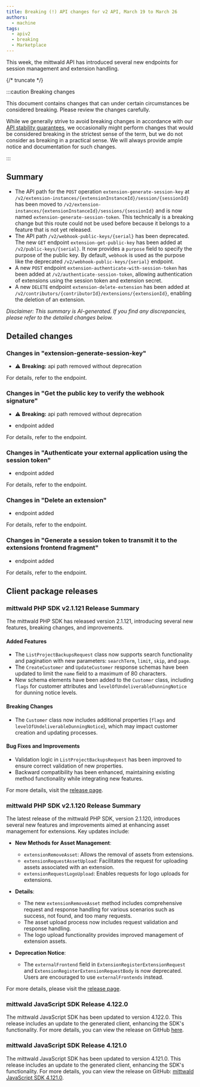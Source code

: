 ```yaml
---
title: Breaking (!) API changes for v2 API, March 19 to March 26
authors:
  - machine
tags:
  - apiv2
  - breaking
  - Marketplace
---
```



This week, the mittwald API has introduced several new endpoints for session management and extension handling.

{/* truncate */}

:::caution Breaking changes

This document contains changes that can under certain circumstances be considered breaking. Please review the changes carefully.

While we generally strive to avoid breaking changes in accordance with our [API stability guarantees](../../../../../docs/v2/api/stability), we occasionally might perform changes that would be considered breaking in the strictest sense of the term, but we do not consider as breaking in a practical sense. We will always provide ample notice and documentation for such changes.

:::

## Summary

- The API path for the `POST` operation `extension-generate-session-key` at `/v2/extension-instances/{extensionInstanceId}/session/{sessionId}` has been moved to `/v2/extension-instances/{extensionInstanceId}/sessions/{sessionId}` and is now named `extension-generate-session-token`. This technically is a breaking change but this route could not be used before because it belongs to a feature that is not yet released.
- The API path `/v2/webhook-public-keys/{serial}` has been deprecated. The new `GET` endpoint `extension-get-public-key` has been added at `/v2/public-keys/{serial}`. It now provides a `purpose` field to specify the purpose of the public key. By default, `webhook` is used as the purpose like the deprecated `/v2/webhook-public-keys/{serial}` endpoint.
- A new `POST` endpoint `extension-authenticate-with-session-token` has been added at `/v2/authenticate-session-token`, allowing authentication of extensions using the session token and extension secret.
- A new `DELETE` endpoint `extension-delete-extension` has been added at `/v2/contributors/{contributorId}/extensions/{extensionId}`, enabling the deletion of an extension.

_Disclaimer: This summary is AI-generated. If you find any discrepancies, please refer to the detailed changes below._

## Detailed changes

### Changes in "extension-generate-session-key"

- ⚠️ **Breaking:** api path removed without deprecation

For details, refer to the <OperationLink operation="extension-generate-session-key" apiVersion="v2" /> endpoint.

### Changes in "Get the public key to verify the webhook signature"

- ⚠️ **Breaking:** api path removed without deprecation

- endpoint added

For details, refer to the <OperationLink operation="extension-get-public-key" apiVersion="v2" /> endpoint.

### Changes in "Authenticate your external application using the session token"

- endpoint added

For details, refer to the <OperationLink operation="extension-authenticate-with-session-token" apiVersion="v2" /> endpoint.

### Changes in "Delete an extension"

- endpoint added

For details, refer to the <OperationLink operation="extension-delete-extension" apiVersion="v2" /> endpoint.

### Changes in "Generate a session token to transmit it to the extensions frontend fragment"

- endpoint added

For details, refer to the <OperationLink operation="extension-generate-session-token" apiVersion="v2" /> endpoint.

## Client package releases

### mittwald PHP SDK v2.1.121 Release Summary

The mittwald PHP SDK has released version 2.1.121, introducing several new features, breaking changes, and improvements.

#### Added Features

- The `ListProjectBackupsRequest` class now supports search functionality and pagination with new parameters: `searchTerm`, `limit`, `skip`, and `page`.
- The `CreateCustomer` and `UpdateCustomer` response schemas have been updated to limit the `name` field to a maximum of 80 characters.
- New schema elements have been added to the `Customer` class, including `flags` for customer attributes and `levelOfUndeliverableDunningNotice` for dunning notice levels.

#### Breaking Changes

- The `Customer` class now includes additional properties (`flags` and `levelOfUndeliverableDunningNotice`), which may impact customer creation and updating processes.

#### Bug Fixes and Improvements

- Validation logic in `ListProjectBackupsRequest` has been improved to ensure correct validation of new properties.
- Backward compatibility has been enhanced, maintaining existing method functionality while integrating new features.

For more details, visit the [release page](https://github.com/mittwald/api-client-php/releases/tag/v2.1.121).

### mittwald PHP SDK v2.1.120 Release Summary

The latest release of the mittwald PHP SDK, version 2.1.120, introduces several new features and improvements aimed at enhancing asset management for extensions. Key updates include:

- **New Methods for Asset Management**:

  - `extensionRemoveAsset`: Allows the removal of assets from extensions.
  - `extensionRequestAssetUpload`: Facilitates the request for uploading assets associated with an extension.
  - `extensionRequestLogoUpload`: Enables requests for logo uploads for extensions.

- **Details**:

  - The new `extensionRemoveAsset` method includes comprehensive request and response handling for various scenarios such as success, not found, and too many requests.
  - The asset upload process now includes request validation and response handling.
  - The logo upload functionality provides improved management of extension assets.

- **Deprecation Notice**:
  - The `externalFrontend` field in `ExtensionRegisterExtensionRequest` and `ExtensionRegisterExtensionRequestBody` is now deprecated. Users are encouraged to use `externalFrontends` instead.

For more details, please visit the [release page](https://github.com/mittwald/api-client-php/releases/tag/v2.1.120).

### mittwald JavaScript SDK Release 4.122.0

The mittwald JavaScript SDK has been updated to version 4.122.0. This release includes an update to the generated client, enhancing the SDK's functionality. For more details, you can view the release on GitHub [here](https://github.com/mittwald/api-client-js/releases/tag/4.122.0).

### mittwald JavaScript SDK Release 4.121.0

The mittwald JavaScript SDK has been updated to version 4.121.0. This release includes an update to the generated client, enhancing the SDK's functionality. For more details, you can view the release on GitHub: [mittwald JavaScript SDK 4.121.0](https://github.com/mittwald/api-client-js/releases/tag/4.121.0).
